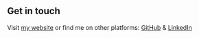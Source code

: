 ## Get in touch

Visit [my website](https://www.lekoarts.de?utm_source=cara&utm_medium=Starter) or find me on other platforms: [GitHub](https://github.com/GSD678) & [LinkedIn](https://www.linkedin.com/in/karimibrahim2/)
